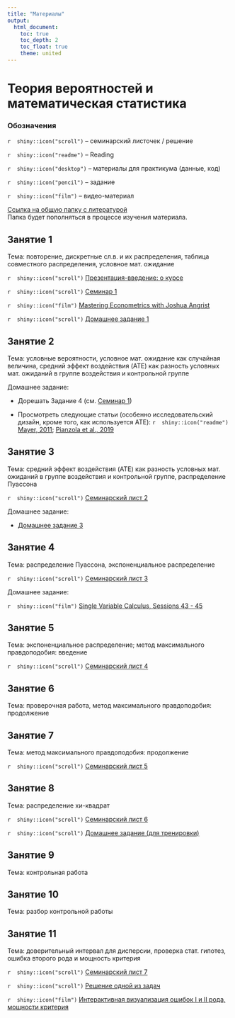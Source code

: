 ```yaml
---
title: "Материалы"
output:
  html_document:
    toc: true
    toc_depth: 2
    toc_float: true
    theme: united
---
```

# Теория вероятностей и математическая статистика

### Обозначения

`r  shiny::icon("scroll")` -- семинарский листочек / решение 

`r  shiny::icon("readme")` -- Reading

`r  shiny::icon("desktop")` -- материалы для практикума (данные, код)

`r  shiny::icon("pencil")` -- задание

`r  shiny::icon("film")` -- видео-материал


<a href="https://drive.google.com/drive/folders/14o2pmWw_KsUzGaYspwqJB20ck_Ag_yfW?usp=sharing" title=>Ссылка на общую папку с литературой</a>  
Папка будет пополняться в процессе изучения материала.
 
## Занятие 1
 
Тема: повторение, дискретные сл.в. и их распределения, таблица совместного распределения, условное мат. ожидание

`r  shiny::icon("scroll")` <a href="ps23_tvims2_intro.pdf" title=>Презентация-введение: о курсе</a>

`r  shiny::icon("scroll")` <a href="ps23_tvims2_seminar_1.pdf" title=>Семинар 1</a>

`r  shiny::icon("film")` <a href="https://www.youtube.com/watch?v=WwW8y5dZs80&list=PL-uRhZ_p-BM5ovNRg-G6hDib27OCvcyW8" title=>Mastering Econometrics with Joshua Angrist</a>

`r  shiny::icon("scroll")` <a href="ps23_tvims2_hw1.pdf" title=>Домашнее задание 1</a>

## Занятие 2
 
Тема: условные вероятности, условное мат. ожидание как случайная величина, средний эффект воздействия (ATE) как разность условных мат. ожиданий в группе воздействия и контрольной группе 

Домашнее задание: 

* Дорешать Задание 4 (см. <a href="ps23_tvims2_seminar_1.pdf" title=>Семинар 1</a>)

* Просмотреть следующие статьи (особенно исследовательский дизайн, кроме того, как используется ATE): `r  shiny::icon("readme")` <a href="https://disk.yandex.ru/i/ri6jodHqYpQxCw" title=>Mayer, 2011</a>; <a href="https://disk.yandex.ru/i/egohYd4tpMy_gg" title=>Pianzola et al., 2019</a>

## Занятие 3
 
Тема: средний эффект воздействия (ATE) как разность условных мат. ожиданий в группе воздействия и контрольной группе, распределение Пуассона

`r  shiny::icon("scroll")` <a href="tvims2_seminar2.pdf" title=>Семинарский лист 2</a>

Домашнее задание: 

* <a href="ps23_tvims2_hw3.pdf" title=>Домашнее задание 3</a>

## Занятие 4
 
Тема: распределение Пуассона, экспоненциальное распределение

`r  shiny::icon("scroll")` <a href="tvims2_seminar3_2023.pdf" title=>Семинарский лист 3</a>

Домашнее задание: 

`r  shiny::icon("film")` <a href="https://ocw.mit.edu/courses/18-01sc-single-variable-calculus-fall-2010/pages/unit-3-the-definite-integral-and-its-applications/part-a-definition-of-the-definite-integral-and-first-fundamental-theorem/" title=>Single Variable Calculus, Sessions 43 - 45 </a>


## Занятие 5
 
Тема: экспоненциальное распределение; метод максимального правдоподобия: введение

`r  shiny::icon("scroll")` <a href="tvims2_seminar4_2023.pdf" title=>Семинарский лист 4</a>


## Занятие 6
 
Тема: проверочная работа, метод максимального правдоподобия: продолжение

## Занятие 7
 
Тема: метод максимального правдоподобия: продолжение

`r  shiny::icon("scroll")` <a href="tvims2_seminar5_2023.pdf" title=>Семинарский лист 5</a>

## Занятие 8
 
Тема: распределение хи-квадрат

`r  shiny::icon("scroll")` <a href="tvims2_seminar6_2023.pdf" title=>Семинарский лист 6</a>

`r  shiny::icon("scroll")` <a href="tvims2_hw6_2023.pdf" title=>Домашнее задание (для тренировки)</a>

## Занятие 9 

Тема: контрольная работа

## Занятие 10

Тема: разбор контрольной работы

## Занятие 11

Тема: доверительный интервал для дисперсии, проверка стат. гипотез, ошибка второго рода и мощность критерия
 
`r  shiny::icon("scroll")` <a href="tvims2_seminar7_2023 (4).pdf" title=>Семинарский лист 7</a>

`r  shiny::icon("scroll")` <a href="tvims2_sol.pdf" title=>Решение одной из задач</a>

`r  shiny::icon("film")` <a href="https://rpsychologist.com/d3/nhst/" title=>Интерактивная визуализация ошибок I и II рода, мощности критерия</a>




